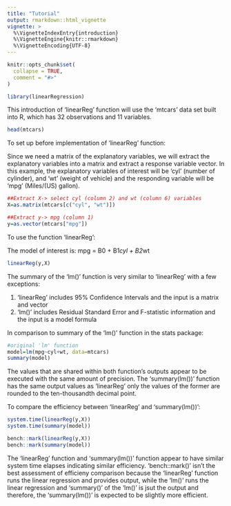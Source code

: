 ```yaml
---
title: "Tutorial"
output: rmarkdown::html_vignette
vignette: >
  %\VignetteIndexEntry{introduction}
  %\VignetteEngine{knitr::rmarkdown}
  %\VignetteEncoding{UTF-8}
---
```


```r
knitr::opts_chunk$set(
  collapse = TRUE,
  comment = "#>"
)
```

```r
library(linearRegression)
```

This introduction of 'linearReg' function will use the 'mtcars' data set built 
into R, which has 32 observations and 11 variables.

```r
head(mtcars)
```

To set up before implementation of 'linearReg' function:

Since we need a matrix of the explanatory variables, we will extract the 
explanatory variables into a matrix and extract a response variable vector. In 
this example, the explanatory variables of interest will be 'cyl' (number of 
cylinder), and 'wt' (weight of vehicle) and the responding variable will be 
'mpg' (Miles/(US) gallon).

```r
##Extract X-> select cyl (column 2) and wt (column 6) variables
X=as.matrix(mtcars[c("cyl", "wt")])

##Extract y-> mpg (column 1)
y=as.vector(mtcars["mpg"])
```

To use the function 'linearReg':

The model of interest is: mpg = B0 + B1*cyl + B2*wt

```r
linearReg(y,X)
```

The summary of the 'lm()' function is very similar to 'linearReg' with a 
few exceptions:

1. 'linearReg' includes 95% Confidence Intervals and the input is a matrix
    and vector
2. 'lm()' includes Residual Standard Error and F-statistic information and 
    the input is a model formula

In comparison to summary of the 'lm()' function in the stats package:

```r
#original 'lm' function
model=lm(mpg~cyl+wt, data=mtcars)
summary(model)
```

The values that are shared within both function's outputs appear to be executed 
with the same amount of precision. The 'summary(lm())' function has the same 
output values as 'linearReg' only the values of the former are rounded to the
ten-thousandth decimal point.


To compare the efficiency between 'linearReg' and 'summary(lm())':

```r
system.time(linearReg(y,X))
system.time(summary(model))

bench::mark(linearReg(y,X))
bench::mark(summary(model))
```

The 'linearReg' function and 'summary(lm())' function appear to have similar 
system time elapses indicating similar efficiency. 'bench::mark()' isn't the 
best assessment of efficieny comparison because the 'linearReg' function runs
the linear regression and provides output, while the 'lm()' runs the linear 
regression and 'summary()' of the 'lm()' is jsut the output and therefore, the 
'summary(lm())' is expected to be slightly more efficient.
